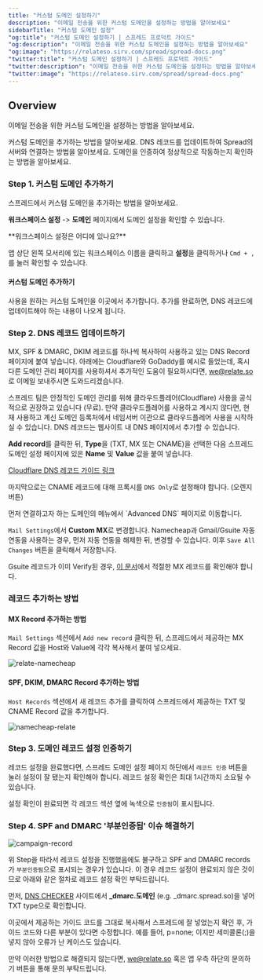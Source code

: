 ```yaml
---
title: "커스텀 도메인 설정하기"
description: "이메일 전송을 위한 커스텀 도메인을 설정하는 방법을 알아보세요"
sidebarTitle: "커스텀 도메인 설정"
"og:title": "커스텀 도메인 설정하기 | 스프레드 프로덕트 가이드"
"og:description": "이메일 전송을 위한 커스텀 도메인을 설정하는 방법을 알아보세요"
"og:image": "https://relateso.sirv.com/spread/spread-docs.png"
"twitter:title": "커스텀 도메인 설정하기 | 스프레드 프로덕트 가이드"
"twitter:description": "이메일 전송을 위한 커스텀 도메인을 설정하는 방법을 알아보세요"
"twitter:image": "https://relateso.sirv.com/spread/spread-docs.png"
---
```


## Overview

이메일 전송을 위한 커스텀 도메인을 설정하는 방법을 알아보세요.

<Steps>
  <Step title="커스텀 도메인 추가하기">
    커스텀 도메인을 추가하는 방법을 알아보세요.
  </Step>
  <Step title="DNS 레코드 업데이트하기">
    DNS 레코드를 업데이트하여 Spread의 서버와 연결하는 방법을 알아보세요.
  </Step>
  <Step title="도메인 인증하기">
    도메인을 인증하여 정상적으로 작동하는지 확인하는 방법을 알아보세요.
  </Step>
</Steps>


### Step 1. 커스텀 도메인 추가하기

스프레드에서 커스텀 도메인을 추가하는 방법을 알아보세요.

**워크스페이스 설정** -> **도메인** 페이지에서 도메인 설정을 확인할 수 있습니다.

<Note>
**워크스페이스 설정은 어디에 있나요?**

앱 상단 왼쪽 모서리에 있는 워크스페이스 이름을 클릭하고 **설정**을 클릭하거나 `Cmd + ,`를 눌러 확인할 수 있습니다.

</Note>

#### 커스텀 도메인 추가하기

사용을 원하는 커스텀 도메인을 이곳에서 추가합니다. 추가를 완료하면, DNS 레코드에 업데이트해야 하는 내용이 나오게 됩니다. 

### Step 2. DNS 레코드 업데이트하기

MX, SPF & DMARC, DKIM 레코드를 하나씩 복사하여 사용하고 있는 DNS Record 페이지에 붙여 넣습니다. 아래에는 Cloudflare와 GoDaddy를 예시로 들었는데, 혹시 다른 도메인 관리 페이지를 사용하셔서 추가적인 도움이 필요하시다면, we@relate.so 로 이메일 보내주시면 도와드리겠습니다.

<Info>
스프레드 팀은 안정적인 도메인 관리를 위해 클라우드플레어(Cloudflare) 사용을 공식적으로 권장하고 있습니다 (무료). 만약 클라우드플레어를 사용하고 계시지 않다면, 현재 사용하고 계신 도메인 등록처에서 네임서버 이관으로 클라우드플레어 사용을 시작하실 수 있습니다.
</Info>

<Accordion title="Cloudflare">
DNS 레코드는 웹사이트 내 DNS 페이지에서 추가할 수 있습니다.

**Add record**를 클릭한 뒤, **Type**을 (TXT, MX 또는 CNAME)을 선택한 다음 스프레드 도메인 설정 페이지에 있은 **Name** 및 **Value** 값을 붙여 넣습니다.

[Cloudflare DNS 레코드 가이드 링크](https://developers.cloudflare.com/dns/manage-dns-records/how-to/create-dns-records/#create-dns-records)

마지막으로는 CNAME 레코드에 대해 프록시를 `DNS Only`로 설정해야 합니다. (오렌지 버튼)

</Accordion>
<Accordion title="Namecheap">
먼저 연결하고자 하는 도메인의 메뉴에서 `Advanced DNS` 페이지로 이동합니다.

`Mail Settings`에서 **Custom MX**로 변경합니다. Namecheap과 Gmail/Gsuite 자동 연동을 사용하는 경우, 먼저 자동 연동을 해제한 뒤, 변경할 수 있습니다. 이후 `Save All Changes` 버튼을 클릭해서 저장합니다.

Gsuite 레코드가 이미 Verify된 경우, [이 문서](https://support.google.com/a/answer/174125)에서 적절한 MX 레코드를 확인해야 합니다. 

### 레코드 추가하는 방법

#### MX Record 추가하는 방법

`Mail Settings` 섹션에서 `Add new record` 클릭한 뒤, 스프레드에서 제공하는 MX Record 값을 Host와 Value에 각각 복사해서 붙여 넣으세요.

![relate-namecheap](https://mintlify.s3.us-west-1.amazonaws.com/relatekr/images/features/relate-namecheap.png)

#### SPF, DKIM, DMARC Record 추가하는 방법

`Host Records` 섹션에서 새 레코드 추가를 클릭하여 스프레드에서 제공하는 TXT 및 CNAME Record 값을 추가합니다.

![namecheap-relate](https://mintlify.s3.us-west-1.amazonaws.com/relatekr/images/features/namecheap-relate.png)

</Accordion>

### Step 3. 도메인 레코드 설정 인증하기

레코드 설정을 완료했다면, 스프레드 도메인 설정 페이지 하단에서 `레코드 인증` 버튼을 눌러 설정이 잘 됐는지 확인해야 합니다. 레코드 설정 확인은 최대 1시간까지 소요될 수 있습니다.

설정 확인이 완료되면 각 레코드 섹션 옆에 녹색으로 `인증됨`이 표시됩니다.

### Step 4. SPF and DMARC '부분인증됨' 이슈 해결하기

![campaign-record](https://mintlify.s3.us-west-1.amazonaws.com/relatekr/images/features/campaign-record-partially.png)

위 Step을 따라서 레코드 설정을 진행했음에도 불구하고 SPF and DMARC records가 `부분인증됨`으로 표시되는 경우가 있습니다. 이 경우 레코드 설정이 완료되지 않은 것이므로 아래와 같은 절차로 레코드 설정 확인 부탁드립니다.

먼저, [DNS CHECKER](https://dnschecker.org/all-dns-records-of-domain.php?query=_dmarc.relate.so&rtype=TXT&dns=google) 사이트에서 **_dmarc.도메인** (e.g. _dmarc.spread.so)을 넣어 TXT type으로 확인합니다.

이곳에서 제공하는 가이드 코드를 그대로 복사해서 스프레드에 잘 넣었는지 확인 후, 가이드 코드와 다른 부분이 있다면 수정합니다. 예를 들어, p=none; 이지만 세미콜론(;)을 넣지 않아 오류가 난 케이스도 있습니다.

만약 이러한 방법으로 해결되지 않는다면, we@relate.so 혹은 앱 우측 하단의 문의하기 버튼을 통해 문의 부탁드립니다.